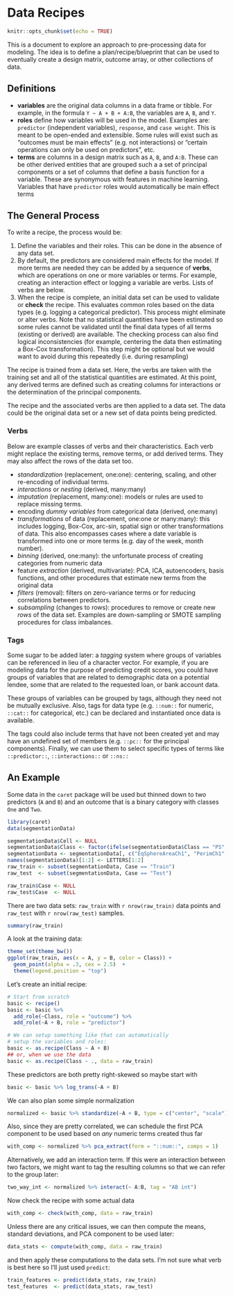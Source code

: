 # Data Recipes

```r
knitr::opts_chunk$set(echo = TRUE)
```

This is a document to explore an approach to pre-processing data for modeling. The idea is to define a plan/recipe/blueprint that can be used to eventually create a design matrix,  outcome array, or other collections of data.

## Definitions

* __variables__ are the original data columns in a data frame or tibble. For example, in the formula `Y ~ A + B + A:B`, the variables are `A`, `B`, and `Y`. 
* __roles__ define how variables will be used in the model. Examples are: `predictor` (independent variables), `response`, and `case weight`. This is meant to be open-ended and extensible. Some rules will exist such as "outcomes must be main effects" (e.g. not interactions) or "certain operations can only be used on predictors", etc. 
* __terms__ are columns in a design matrix such as `A`, `B`, and `A:B`. These can be other derived entities that are grouped such a a set of principal components or a set of columns that define a basis function for a variable. These are synonymous with features in machine learning. Variables that have `predictor` roles would automatically be main effect terms  

## The General Process

To write a recipe, the process would be:
  
1. Define the variables and their roles. This can be done in the absence of any data set. 
1. By default, the predictors are considered main effects for the model. If more terms are needed they can be added by a sequence of __verbs__, which are operations on one or more variables or terms. For example, creating an interaction effect or logging a variable are verbs. Lists of verbs are below. 
1. When the recipe is complete, an initial data set can be used to validate or __check__ the recipe. This evaluates common roles based on the data types (e.g. logging a categorical predictor). This process might eliminate or alter verbs. Note that no statistical quantities have been estimated so some rules cannot be validated until the final data types of all terms (existing or derived) are available. The checking process can also find logical inconsistencies (for example, centering the data then estimating a Box-Cox transformation). This step might be optional but we would want to avoid during this repeatedly (i.e. during resampling)

The recipe is trained from a data set. Here, the verbs are taken with the training set and all of the statistical quantities are estimated. At this point, any derived terms are defined such as creating columns for interactions or the determination of the principal components. 

The recipe and the associated verbs are then applied to a data set. The data could be the original data set or a new set of data points being predicted.



### Verbs

Below are example classes of verbs and their characteristics. Each verb might replace the existing terms, remove terms, or add derived terms. They may also affect the rows of the data set too.
                                                                                                  
* *standardization* (replacement, one:one): centering, scaling, and other re-encoding of individual terms. 
* *interactions* or *nesting* (derived, many:many)
* *imputation* (replacement, many:one): models or rules are used to replace missing terms. 
* encoding *dummy variables* from categorical data (derived, one:many)
* *transformations* of data (replacement, one:one or many:many): this includes logging, Box-Cox, arc-sin, spatial sign or other transformations of data. This also encompasses cases where a date variable is transformed into one or more terms (e.g. day of the week, month number).
* *binning* (derived, one:many): the unfortunate process of creating categories from numeric data
* feature *extraction* (derived, multivariate): PCA, ICA, autoencoders, basis functions, and other procedures that estimate new terms from the original data
* *filters* (removal): filters on zero-variance terms or for reducing correlations between predictors. 
* *subsampling* (changes to rows): procedures to remove or create new *rows* of the data set. Examples are down-sampling or SMOTE sampling procedures for class imbalances. 


### Tags

Some sugar to be added later: a _tagging_ system where groups of variables can be referenced in lieu of a character vector.  For example, if you are modeling data for the purpose of predicting credit scores, you could have groups of variables that are related to demographic data on a potential lendee, some that are related to the requested loan, or bank account data. 

These groups of variables can be grouped by tags, although they need not be mutually exclusive. Also, tags for data type (e.g. `::num::` for numeric, `::cat::` for categorical, etc.) can be declared and instantiated once data is available. 

The tags could also include terms that have not been created yet and may have an undefined set of members (e.g. `::pc::` for the principal components). Finally, we can use them to select specific types of terms like `::predictor::`, `::interactions::` or `::ns::` 

## An Example

Some data in the `caret` package will be used but thinned down to two predictors (`A` and `B`) and an outcome that is a binary category with classes `One` and `Two`. 
```r
library(caret)
data(segmentationData)

segmentationData$Cell <- NULL
segmentationData$Class <- factor(ifelse(segmentationData$Class == "PS", "One", "Two"))
segmentationData <- segmentationData[, c("EqSphereAreaCh1", "PerimCh1", "Class", "Case")]
names(segmentationData)[1:2] <- LETTERS[1:2]
raw_train <- subset(segmentationData, Case == "Train")
raw_test  <- subset(segmentationData, Case == "Test")

raw_train$Case <- NULL
raw_test$Case  <- NULL
```
There are two data sets: `raw_train` with `r nrow(raw_train)` data points and `raw_test` with `r nrow(raw_test)` samples.

```r
summary(raw_train)
```

A look at the training data:

```r
theme_set(theme_bw())
ggplot(raw_train, aes(x = A, y = B, color = Class)) + 
  geom_point(alpha = .3, cex = 2.5)  + 
  theme(legend.position = "top")
```


Let's create an initial recipe:

```r
# Start from scratch
basic <- recipe()
basic <- basic %>% 
  add_role(~Class, role = "outcome") %>%
  add_role(~A + B, role = "predictor")

# We can setup something like that can automatically
# setup the variables and roles:
basic <- as.recipe(Class ~ A + B)
## or, when we use the data
basic <- as.recipe(Class ~ ., data = raw_train)
```

These predictors are both pretty right-skewed so maybe start with
```r
basic <- basic %>% log_trans(~A + B) 
```

We can also plan some simple normalization
```r
normalized <- basic %>% standardize(~A + B, type = c("center", "scale"))
```

Also, since they are pretty correlated, we can schedule the first PCA component to be used based on _any_ numeric terms created thus far
```r
with_comp <- normalized %>% pca_extract(form = "::num::", comps = 1)
```
Alternatively, we add an interaction term. If this were an interaction between two factors, we might want to tag the resulting columns so that we can refer to the group later: 
```r
two_way_int <- normalized %>% interact(~ A:B, tag = "AB int")
```

Now check the recipe with some actual data
```r
with_comp <- check(with_comp, data = raw_train)
```

Unless there are any critical issues, we can then compute the means, standard deviations, and PCA component to be used later:
```r
data_stats <- compute(with_comp, data = raw_train)
```
and then apply these computations to the data sets. I'm not sure what verb is best here so I'll just used `predict`: 
```r
train_features <- predict(data_stats, raw_train)
test_features  <- predict(data_stats, raw_test)
```